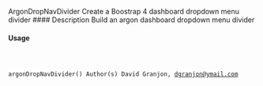 ArgonDropNavDivider
Create a Boostrap 4 dashboard dropdown menu divider
#### Description
Build an argon dashboard dropdown menu divider

#### Usage
<pre><code>

argonDropNavDivider()
Author(s)
David Granjon, <dgranjon@ymail.com>

